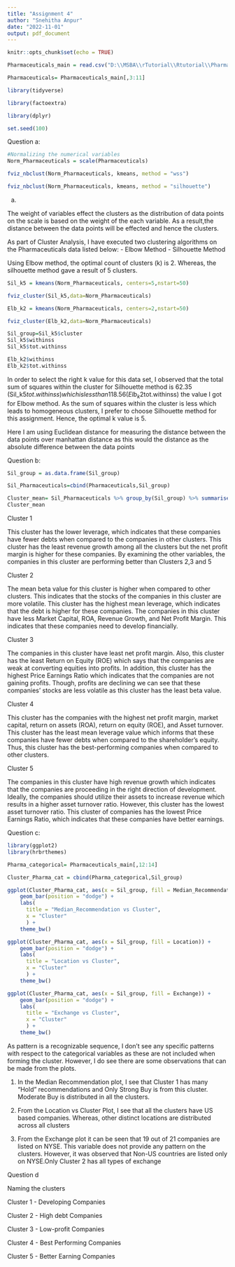 ```yaml
---
title: "Assignment 4"
author: "Snehitha Anpur"
date: "2022-11-01"
output: pdf_document
---
```


```r
knitr::opts_chunk$set(echo = TRUE)
```

```r

Pharmaceuticals_main = read.csv("D:\\MSBA\\rTutorial\\Rtutorial\\Pharmaceuticals.csv")

Pharmaceuticals= Pharmaceuticals_main[,3:11]

library(tidyverse)

library(factoextra)

library(dplyr)

set.seed(100)
```
Question a:

```r

#Normalizing the numerical variables 
Norm_Pharmaceuticals = scale(Pharmaceuticals)

fviz_nbclust(Norm_Pharmaceuticals, kmeans, method = "wss")

fviz_nbclust(Norm_Pharmaceuticals, kmeans, method = "silhouette")

```
a)

The weight of variables effect the clusters as the distribution of data points on the scale is based on the weight of the each variable. As a result,the distance between the data points will be effected and hence the clusters.

As part of Cluster Analysis, I have executed two clustering algorithms on the Pharmaceuticals data listed below:
-   Elbow Method
-   Silhouette Method

Using Elbow method, the optimal count of clusters (k) is 2. Whereas, the silhouette method gave a result of 5 clusters.

```r

Sil_k5 = kmeans(Norm_Pharmaceuticals, centers=5,nstart=50)

fviz_cluster(Sil_k5,data=Norm_Pharmaceuticals)

Elb_k2 = kmeans(Norm_Pharmaceuticals, centers=2,nstart=50)

fviz_cluster(Elb_k2,data=Norm_Pharmaceuticals)

Sil_group=Sil_k5$cluster
Sil_k5$withinss
Sil_k5$tot.withinss

Elb_k2$withinss
Elb_k2$tot.withinss

```
In order to select the right k value for this data set, I observed that the total sum of squares within the cluster for Silhouette method is 62.35 (Sil_k5$tot.withinss) which is less than 118.56 (Elb_k2$tot.withinss) the value I got for Elbow method.
As the sum of squares within the cluster is less which leads to homogeneous clusters, I prefer to choose Silhouette method for this assignment. Hence, the optimal k value is 5. 

Here I am using Euclidean distance for measuring the distance between the data points over manhattan distance as this would the distance as the absolute difference between the data points

Question b:
```r

Sil_group = as.data.frame(Sil_group)

Sil_Pharmaceuticals=cbind(Pharmaceuticals,Sil_group)

Cluster_mean= Sil_Pharmaceuticals %>% group_by(Sil_group) %>% summarise_all("mean")
Cluster_mean

```



Cluster 1

This cluster has the lower leverage, which indicates that these companies have fewer debts when compared to the companies in other clusters.
This cluster has the least revenue growth among all the clusters but the net profit margin is higher for these companies.
By examining the other variables, the companies in this cluster are performing better than Clusters 2,3 and 5

Cluster 2 

The mean beta value for this cluster is higher when compared to other clusters. This indicates that the stocks of the companies in this cluster are more volatile.
This cluster has the highest mean leverage, which indicates that the debt is higher for these companies.
The companies in this cluster have less Market Capital, ROA, Revenue Growth, and Net Profit Margin. This indicates that these companies need to develop financially.

Cluster 3

The companies in this cluster have least net profit margin. Also, this cluster has the least Return on Equity (ROE) which says that the companies are weak at converting equities into profits.
In addition, this cluster has the highest Price Earnings Ratio which indicates that the companies are not gaining profits.
Though, profits are declining we can see that these companies' stocks are less volatile as this cluster has the least beta value.

Cluster 4 

This cluster has the companies with the highest net profit margin, market capital, return on assets (ROA), return on equity (ROE), and Asset turnover.
This cluster has the least mean leverage value which informs that these companies have fewer debts when compared to the shareholder’s equity.
Thus, this cluster has the best-performing companies when compared to other clusters.

Cluster 5 

The companies in this cluster have high revenue growth which indicates that the companies are proceeding in the right direction of development.
Ideally, the companies should utilize their assets to increase revenue which results in a higher asset turnover ratio. However, this cluster has the lowest asset turnover ratio.
This cluster of companies has the lowest Price Earnings Ratio, which indicates that these companies have better earnings.

Question c:

```r

library(ggplot2)
library(hrbrthemes)

Pharma_categorical= Pharmaceuticals_main[,12:14]

Cluster_Pharma_cat = cbind(Pharma_categorical,Sil_group)

ggplot(Cluster_Pharma_cat, aes(x = Sil_group, fill = Median_Recommendation)) +
    geom_bar(position = "dodge") + 
    labs(
      title = "Median_Recommendation vs Cluster", 
      x = "Cluster"
      ) + 
    theme_bw()

ggplot(Cluster_Pharma_cat, aes(x = Sil_group, fill = Location)) +
    geom_bar(position = "dodge") + 
    labs(
      title = "Location vs Cluster", 
      x = "Cluster"
      ) + 
    theme_bw()

ggplot(Cluster_Pharma_cat, aes(x = Sil_group, fill = Exchange)) +
    geom_bar(position = "dodge") + 
    labs(
      title = "Exchange vs Cluster", 
      x = "Cluster"
      ) + 
    theme_bw()

```
As pattern is a recognizable sequence, I don't see any specific patterns with respect to the categorical variables as these are not included when forming the cluster. However, I do see there are some observations that can be made from the plots. 

1. In the Median Recommendation plot, I see that Cluster 1 has many "Hold" recommendations and Only Strong Buy is from this cluster. Moderate Buy is distributed in all the clusters.


2. From the Location vs Cluster Plot, I see that all the clusters have US based companies. Whereas, other distinct locations are distributed across all clusters


3. From the Exchange plot it can be seen that 19 out of 21 companies are listed on NYSE. This variable does not provide any pattern on the clusters. However, it was observed that Non-US countries are listed only on NYSE.Only Cluster 2 has all types of exchange

Question d

Naming the clusters

Cluster 1 -  Developing Companies

Cluster 2 -  High debt Companies

Cluster 3 - Low-profit Companies

Cluster 4 -  Best Performing Companies

Cluster 5 -  Better Earning Companies



